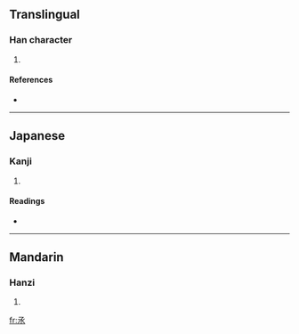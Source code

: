 ==Translingual==

===Han character===
{{Han char|rn=85|rad=水|as=01|sn=5|four=1723<sub>2</sub>|canj=弓水 (NE)}}

# {{defn|Han|sort=水01}}

====References====
* {{Han ref|kx=0603.020|dkj=17086|dj=0996.020|hdz=31546.050|uh=6C36|ud=27702|bh=C9A1|bd=51617}}

----

==Japanese==

===Kanji===
{{ja-kanji|grade=|rs=水01}}

# {{defn|Japanese}}

====Readings====
* {{ja-readings|on=[[しょう]] (shō), [[じょう]] (jō)|kun=[[すくう]] (sukuu)}}

----

==Mandarin==

===Hanzi===
{{cmn-hanzi|pin=[[zhěng]] ([[zheng3]])|wg=cheng<sup>3</sup>}}

# {{defn|Mandarin}}

[[fr:氶]]